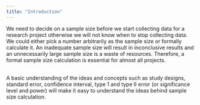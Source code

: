 ```yaml
---
title: "Introduction"
---
```


We need to decide on a sample size before we start collecting data for a research project otherwise we will not know when to stop collecting data. We could either pick a number arbitrarily as the sample size or formally calculate it. An inadequate sample size will result in inconclusive results and an unnecessarily large sample size is a waste of resources. Therefore, a formal sample size calculation is essential for almost all projects.

\
A basic understanding of the ideas and concepts such as study designs, standard error, confidence interval, type 1 and type II error (or significance level and power) will make it easy to understand the ideas behind sample size calculation.

